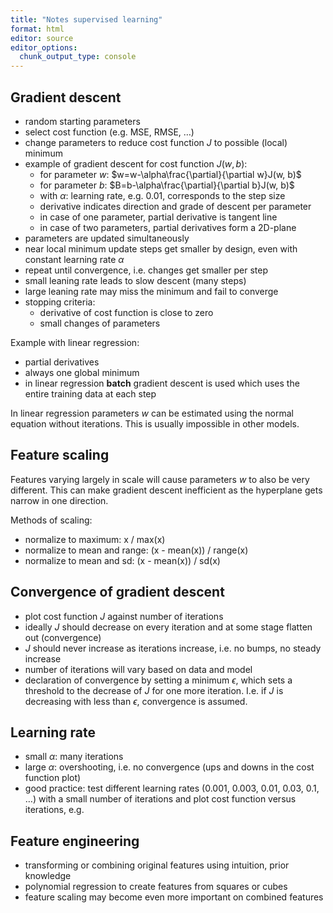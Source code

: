 ```yaml
---
title: "Notes supervised learning"
format: html
editor: source
editor_options: 
  chunk_output_type: console
---
```



## Gradient descent

* random starting parameters
* select cost function (e.g. MSE, RMSE, ...)
* change parameters to reduce cost function $J$ to possible (local) minimum
* example of gradient descent for cost function $J(w, b)$:
  * for parameter $w$: $w=w-\alpha\frac{\partial}{\partial w}J(w, b)$ 
  * for parameter $b$: $B=b-\alpha\frac{\partial}{\partial b}J(w, b)$
  * with $\alpha$: learning rate, e.g. 0.01, corresponds to the step size
  * derivative indicates direction and grade of descent per parameter
  * in case of one parameter, partial derivative is tangent line
  * in case of two parameters, partial derivatives form a 2D-plane 
* parameters are updated simultaneously
* near local minimum update steps get smaller by design, even with constant 
learning rate $\alpha$
* repeat until convergence, i.e. changes get smaller per step
* small leaning rate leads to slow descent (many steps)
* large leaning rate may miss the minimum and fail to converge
* stopping criteria:
  * derivative of cost function is close to zero
  * small changes of parameters 
  
Example with linear regression:

* partial derivatives
* always one global minimum
* in linear regression **batch** gradient descent is used which uses the entire 
training data at each step

In linear regression parameters $w$ can be estimated using the normal equation 
without iterations. This is usually impossible in other models. 


## Feature scaling

Features varying largely in scale will cause parameters $w$ to also be very 
different. This can make gradient descent inefficient as the hyperplane gets 
narrow in one direction. 

Methods of scaling:  

* normalize to maximum: x / max(x)
* normalize to mean and range: (x - mean(x)) / range(x)
* normalize to mean and sd: (x - mean(x)) / sd(x)


## Convergence of gradient descent

* plot cost function $J$ against number of iterations
* ideally $J$ should decrease on every iteration and at some stage flatten out 
(convergence)
* $J$ should never increase as iterations increase, i.e. no bumps, no steady 
increase
* number of iterations will vary based on data and model
* declaration of convergence by setting a minimum $\epsilon$, which sets a 
threshold to the decrease of $J$ for one more iteration. I.e. if $J$ is 
decreasing with less than $\epsilon$, convergence is assumed. 


## Learning rate

* small $\alpha$: many iterations
* large $\alpha$: overshooting, i.e. no convergence (ups and downs in the cost 
function plot)
* good practice: test different learning rates (0.001, 0.003, 0.01, 0.03, 0.1, ...) 
with a small number of iterations and plot cost function versus iterations, e.g. 


## Feature engineering

* transforming or combining original features using intuition, prior knowledge
* polynomial regression to create features from squares or cubes
* feature scaling may become even more important on combined features



